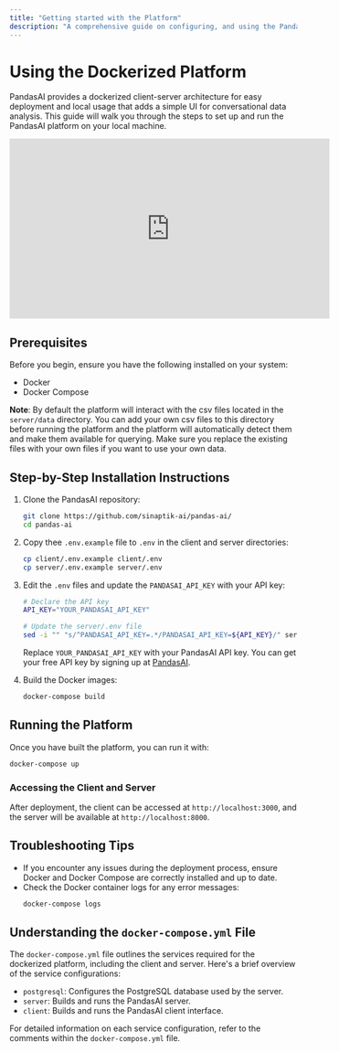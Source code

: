 ```yaml
---
title: "Getting started with the Platform"
description: "A comprehensive guide on configuring, and using the PandasAI dockerized UI platform."
---
```


# Using the Dockerized Platform

PandasAI provides a dockerized client-server architecture for easy deployment and local usage that adds a simple UI for conversational data analysis. This guide will walk you through the steps to set up and run the PandasAI platform on your local machine.

<iframe
  width="560"
  height="315"
  src="https://www.youtube.com/embed/kh61wEy9GYM"
  title="PandasAI UI"
  frameborder="0"
  allow="accelerometer; autoplay; clipboard-write; encrypted-media; gyroscope; picture-in-picture"
  allowfullscreen
></iframe>

## Prerequisites

Before you begin, ensure you have the following installed on your system:

- Docker
- Docker Compose

**Note**: By default the platform will interact with the csv files located in the `server/data` directory. You can add your own csv files to this directory before running the platform and the platform will automatically detect them and make them available for querying. Make sure you replace the existing files with your own files if you want to use your own data.

## Step-by-Step Installation Instructions

1. Clone the PandasAI repository:

   ```bash
   git clone https://github.com/sinaptik-ai/pandas-ai/
   cd pandas-ai
   ```

2. Copy thee `.env.example` file to `.env` in the client and server directories:

   ```bash
   cp client/.env.example client/.env
   cp server/.env.example server/.env
   ```

3. Edit the `.env` files and update the `PANDASAI_API_KEY` with your API key:

   ```bash
   # Declare the API key
   API_KEY="YOUR_PANDASAI_API_KEY"

   # Update the server/.env file
   sed -i "" "s/^PANDASAI_API_KEY=.*/PANDASAI_API_KEY=${API_KEY}/" server/.env
   ```

   Replace `YOUR_PANDASAI_API_KEY` with your PandasAI API key. You can get your free API key by signing up at [PandasAI](https://pandabi.ai).

4. Build the Docker images:

   ```bash
   docker-compose build
   ```

## Running the Platform

Once you have built the platform, you can run it with:

```bash
docker-compose up
```

### Accessing the Client and Server

After deployment, the client can be accessed at `http://localhost:3000`, and the server will be available at `http://localhost:8000`.

## Troubleshooting Tips

- If you encounter any issues during the deployment process, ensure Docker and Docker Compose are correctly installed and up to date.
- Check the Docker container logs for any error messages:
  ```bash
  docker-compose logs
  ```

## Understanding the `docker-compose.yml` File

The `docker-compose.yml` file outlines the services required for the dockerized platform, including the client and server. Here's a brief overview of the service configurations:

- `postgresql`: Configures the PostgreSQL database used by the server.
- `server`: Builds and runs the PandasAI server.
- `client`: Builds and runs the PandasAI client interface.

For detailed information on each service configuration, refer to the comments within the `docker-compose.yml` file.
